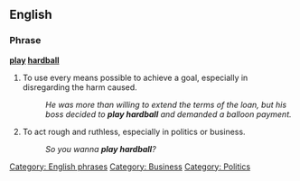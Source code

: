 ==English==

===Phrase===
'''[[play]] [[hardball]]'''

# {{idiom}} To use every means possible to achieve a goal, especially in disregarding the harm caused.
#:''He was more than willing to extend the terms of the loan, but his boss decided to '''play hardball''' and demanded a balloon payment.''
# {{idiom}} To act rough and ruthless, especially in politics or business. 
#:''So you wanna '''play hardball'''?''

[[Category: English phrases]]
[[Category: Business]]
[[Category: Politics]]